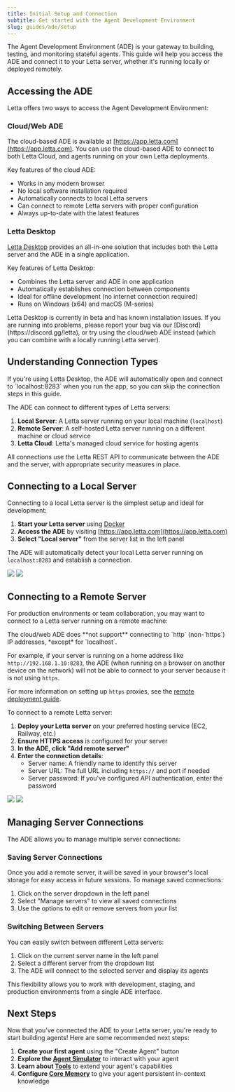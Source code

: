 ```yaml
---
title: Initial Setup and Connection
subtitle: Get started with the Agent Development Environment
slug: guides/ade/setup
---
```


The Agent Development Environment (ADE) is your gateway to building, testing, and monitoring stateful agents. This guide will help you access the ADE and connect it to your Letta server, whether it's running locally or deployed remotely.

## Accessing the ADE

Letta offers two ways to access the Agent Development Environment:

### Cloud/Web ADE

The cloud-based ADE is available at [https://app.letta.com](https://app.letta.com). You can use the cloud-based ADE to connect to both Letta Cloud, and agents running on your own Letta deployments.

Key features of the cloud ADE:
- Works in any modern browser
- No local software installation required
- Automatically connects to local Letta servers
- Can connect to remote Letta servers with proper configuration
- Always up-to-date with the latest features

### Letta Desktop

[Letta Desktop](/quickstart/desktop) provides an all-in-one solution that includes both the Letta server and the ADE in a single application.

Key features of Letta Desktop:
- Combines the Letta server and ADE in one application
- Automatically establishes connection between components
- Ideal for offline development (no internet connection required)
- Runs on Windows (x64) and macOS (M-series)

<Warning>
Letta Desktop is currently in beta and has known installation issues. If you are running into problems, please report your bug via our [Discord](https://discord.gg/letta), or try using the cloud/web ADE instead (which you can combine with a locally running Letta server).
</Warning>

## Understanding Connection Types

<Note>
If you're using Letta Desktop, the ADE will automatically open and connect to `localhost:8283` when you run the app, so you can skip the connection steps in this guide.
</Note>

The ADE can connect to different types of Letta servers:

1. **Local Server**: A Letta server running on your local machine (`localhost`)
2. **Remote Server**: A self-hosted Letta server running on a different machine or cloud service
3. **Letta Cloud**: Letta's managed cloud service for hosting agents

All connections use the Letta REST API to communicate between the ADE and the server, with appropriate security measures in place.

## Connecting to a Local Server

Connecting to a local Letta server is the simplest setup and ideal for development:

1. **Start your Letta server** using [Docker](/quickstart/docker)
2. **Access the ADE** by visiting [https://app.letta.com](https://app.letta.com)
3. **Select "Local server"** from the server list in the left panel

The ADE will automatically detect your local Letta server running on `localhost:8283` and establish a connection.

<img className="block w-300 dark:hidden" src="https://raw.githubusercontent.com/letta-ai/letta/refs/heads/main/assets/example_ade_screenshot_agents_light.png" />
<img className="hidden w-300 dark:block" src="https://raw.githubusercontent.com/letta-ai/letta/refs/heads/main/assets/example_ade_screenshot_agents.png" />


## Connecting to a Remote Server

For production environments or team collaboration, you may want to connect to a Letta server running on a remote machine:

<Warning>
The cloud/web ADE does **not support** connecting to `http` (non-`https`) IP addresses, *except* for `localhost`.

For example, if your server is running on a home address like `http://192.168.1.10:8283`, the ADE (when running on a browser on another device on the network) will not be able to connect to your server because it is not using `https`.

For more information on setting up `https` proxies, see the [remote deployment guide](/guides/server/remote).
</Warning>

To connect to a remote Letta server:

1. **Deploy your Letta server** on your preferred hosting service (EC2, Railway, etc.)
2. **Ensure HTTPS access** is configured for your server
3. **In the ADE, click "Add remote server"**
4. **Enter the connection details**:
   - Server name: A friendly name to identify this server
   - Server URL: The full URL including `https://` and port if needed
   - Server password: If you've configured API authentication, enter the password

<img className="block w-300 dark:hidden" src="../../images/railway_ade_example_light.png" />
<img className="hidden w-300 dark:block" src="../../images/railway_ade_example.png" />

## Managing Server Connections

The ADE allows you to manage multiple server connections:

### Saving Server Connections

Once you add a remote server, it will be saved in your browser's local storage for easy access in future sessions. To manage saved connections:

1. Click on the server dropdown in the left panel
2. Select "Manage servers" to view all saved connections
3. Use the options to edit or remove servers from your list

### Switching Between Servers

You can easily switch between different Letta servers:

1. Click on the current server name in the left panel
2. Select a different server from the dropdown list
3. The ADE will connect to the selected server and display its agents

This flexibility allows you to work with development, staging, and production environments from a single ADE interface.

## Next Steps

Now that you've connected the ADE to your Letta server, you're ready to start building agents! Here are some recommended next steps:

1. **Create your first agent** using the "Create Agent" button
2. **Explore the [Agent Simulator](/guides/ade/simulator)** to interact with your agent
3. **Learn about [Tools](/guides/ade/tools)** to extend your agent's capabilities
4. **Configure [Core Memory](/guides/ade/core-memory)** to give your agent persistent in-context knowledge
